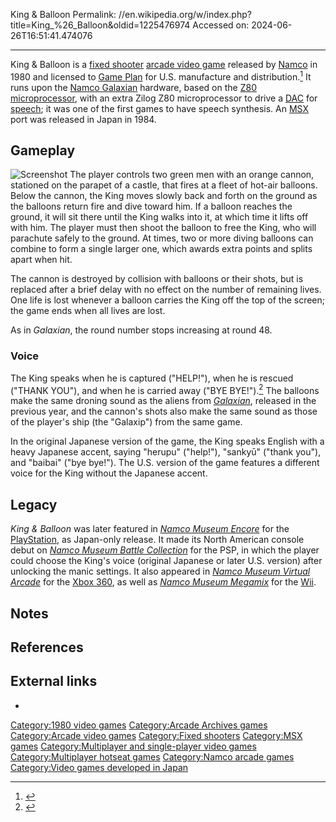 King & Balloon
Permalink: //en.wikipedia.org/w/index.php?title=King_%26_Balloon&oldid=1225476974
Accessed on: 2024-06-26T16:51:41.474076



------
King & Balloon
{{Short description|1980 video game}}
{{More footnotes needed|date=February 2024}}
{{Infobox video game
|title = King & Balloon
|image = King & Balloon arcade flyer.jpg
|caption = Japanese instruction card
|developer = [[Namco]]
|publisher = {{vgrelease|JP|[[Namco]]|NA|[[Game Plan (company)|Game Plan]]}}
|designer = Shigeru Yokoyama<ref name="Szczepaniak">{{cite book |last1=Szczepaniak |first1=John |title=The Untold History of Japanese Game Developers |date=11 August 2014 |isbn=978-0992926007 |pages=201 |publisher=SMG Szczepaniak |edition=First |url=https://archive.org/details/TheUntoldHistoryOfJapaneseGameDevelopersVol.2JohnSzczepaniak/page/n361?q=cutie+q |accessdate=12 August 2019}}</ref><br>Kazunori Sawano<ref name="Szczepaniak"/><br>Shigeichi Ishimura<ref name="Szczepaniak"/>
|composer = Nobuyuki Ohnogi<ref name="Szczepaniak"/>
|released = '''Arcade'''{{vgrelease|JP|October 31, 1980<ref name="Copyright">{{cite web |title=KING & BALLOON. (Registration Number PA0001939711) |url=https://cocatalog.loc.gov |website=[[United States Copyright Office]] |access-date=29 May 2021}}</ref>|NA|1980}}'''MSX'''{{vgrelease|JP|February 28, 1984}}
|genre = [[Shoot'em up|Fixed shooter]]
|modes = [[Single-player]], [[multiplayer]] (alternating turns)
|arcade system = [[Namco Galaxian]]
|platforms = [[Arcade video game|Arcade]], [[MSX]], [[Mobile phone]]
}}
{{nihongo foot|'''''King & Balloon'''''|キング&バルーン|Kingu & Barūn|lead=yes|group=lower-alpha}} is a [[fixed shooter]] [[arcade video game]] released by [[Namco]] in 1980 and licensed to [[Game Plan (company)|Game Plan]] for U.S. manufacture and distribution.<ref>{{citation|title=The ultimate history of video games: from Pong to Pokémon and beyond|author=Steve L. Kent|authorlink=Steven L. Kent|publisher=[[Prima Games|Prima]]|year=2001|isbn=0-7615-3643-4|url=https://books.google.com/books?id=C2MH05ogU9oC|accessdate=2011-04-02|page=142}}</ref> It runs upon the [[Namco Galaxian]] hardware, based on the [[Zilog Z80|Z80]] [[microprocessor]], with an extra Zilog Z80 microprocessor to drive a [[Digital-to-analog converter|DAC]] for [[Speech synthesis|speech]]; it was one of the first games to have speech synthesis. An [[MSX]] port was released in Japan in 1984.

==Gameplay==
[[File:Kingball.gif|left|thumb|Screenshot]]
The player controls two green men with an orange cannon, stationed on the parapet of a castle, that fires at a fleet of hot-air balloons. Below the cannon, the King moves slowly back and forth on the ground as the balloons return fire and dive toward him. If a balloon reaches the ground, it will sit there until the King walks into it, at which time it lifts off with him. The player must then shoot the balloon to free the King, who will parachute safely to the ground. At times, two or more diving balloons can combine to form a single larger one, which awards extra points and splits apart when hit.

The cannon is destroyed by collision with balloons or their shots, but is replaced after a brief delay with no effect on the number of remaining lives. One life is lost whenever a balloon carries the King off the top of the screen; the game ends when all lives are lost.

As in ''Galaxian'', the round number stops increasing at round 48.

===Voice===
The King speaks when he is captured ("HELP!"), when he is rescued ("THANK YOU"), and when he is carried away ("BYE BYE!").<ref>{{KLOV game|8311|King & Balloon}}</ref> The balloons make the same droning sound as the aliens from ''[[Galaxian]]'', released in the previous year, and the cannon's shots also make the same sound as those of the player's ship (the "Galaxip") from the same game.

In the original Japanese version of the game, the King speaks English with a heavy Japanese accent, saying "herupu" ("help!"), "sankyū" ("thank you"), and "baibai" ("bye bye!"). The U.S. version of the game features a different voice for the King without the Japanese accent.

==Legacy==
''King & Balloon'' was later featured in ''[[Namco Museum|Namco Museum Encore]]'' for the [[PlayStation]], as Japan-only release. It made its North American console debut on ''[[Namco Museum Battle Collection]]'' for the PSP, in which the player could choose the King's voice (original Japanese or later U.S. version) after unlocking the manic settings. It also appeared in ''[[Namco Museum Virtual Arcade]]'' for the [[Xbox 360]], as well as ''[[Namco Museum Megamix]]'' for the [[Wii]].

==Notes==
{{notelist}}

==References==
{{reflist}}

==External links==
* {{KLOV game|id=8311}}

{{DEFAULTSORT:King and Balloon}}
[[Category:1980 video games]]
[[Category:Arcade Archives games]]
[[Category:Arcade video games]]
[[Category:Fixed shooters]]
[[Category:MSX games]]
[[Category:Multiplayer and single-player video games]]
[[Category:Multiplayer hotseat games]]
[[Category:Namco arcade games]]
[[Category:Video games developed in Japan]]


{{fixed-shooter-videogame-stub}}